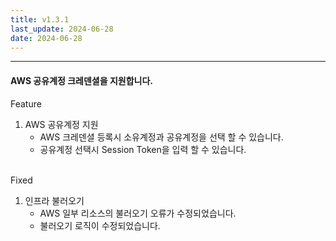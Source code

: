 ```yaml
---
title: v1.3.1
last_update: 2024-06-28
date: 2024-06-28
---
```



<hr/>

#### AWS 공유계정 크레덴셜을 지원합니다.

<div className={styles.releaseWrap} >
<div className={styles.tag} data-type="feature">
    Feature
</div>

1. AWS 공유계정 지원
   - AWS 크레덴셜 등록시 소유계정과 공유계정을 선택 할 수 있습니다.
   - 공유계정 선택시 Session Token을 입력 할 수 있습니다.


</div>
<br/>

<div className={styles.releaseWrap} >
<div className={styles.tag} data-type="fixed">
    Fixed
</div>

1. 인프라 불러오기
   - AWS 일부 리소스의 불러오기 오류가 수정되었습니다.
   - 불러오기 로직이 수정되었습니다.


</div>
